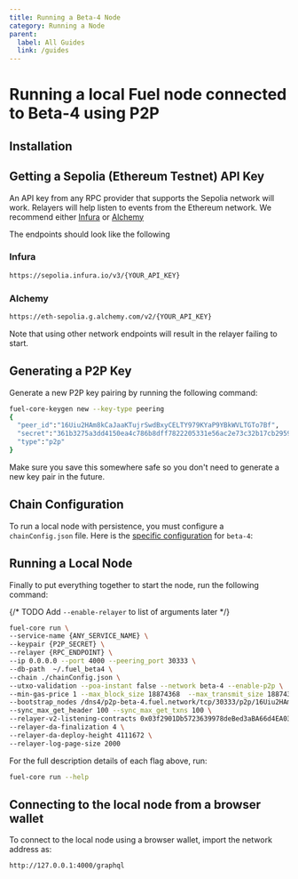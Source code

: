 ```yaml
---
title: Running a Beta-4 Node
category: Running a Node
parent:
  label: All Guides
  link: /guides
---
```


# Running a local Fuel node connected to Beta-4 using P2P

## Installation

<TextImport
  file="../installation/index.mdx"
  comment="install_rust"
  commentType="{/*"
/>

<CodeImport
  file="../installation/index.mdx"
  comment="install_rust_command"
  commentType="{/*"
  lang="sh"
  trim="true"
/>

<TextImport
  file="../installation/index.mdx"
  comment="install_fuelup"
  commentType="{/*"
/>

<CodeImport
  file="../installation/index.mdx"
  comment="install_fuelup_command"
  commentType="{/*"
  lang="sh"
  trim="true"
/>

<TextImport
  file="../quickstart/building-a-smart-contract.mdx"
  comment="install_help"
  commentType="{/*"
/>

## Getting a Sepolia (Ethereum Testnet) API Key

An API key from any RPC provider that supports the Sepolia network will work. Relayers will help listen to events from the Ethereum network. We recommend either [Infura](https://www.infura.io/) or [Alchemy](https://www.alchemy.com/)

The endpoints should look like the following

### Infura

```sh
https://sepolia.infura.io/v3/{YOUR_API_KEY}
```

### Alchemy

```sh
https://eth-sepolia.g.alchemy.com/v2/{YOUR_API_KEY}
```

Note that using other network endpoints will result in the relayer failing to start.

## Generating a P2P Key

Generate a new P2P key pairing by running the following command:

```sh
fuel-core-keygen new --key-type peering
{
  "peer_id":"16Uiu2HAm8kCaJaaKTujrSwdBxyCELTY979KYaP9YBkWVLTGTo7Bf",
  "secret":"361b3275a3dd4150ea4c786b8dff7822205331e56ac2e73c32b17cb295978c8c",
  "type":"p2p"
}
```

Make sure you save this somewhere safe so you don't need to generate a new key pair in the future.

## Chain Configuration

To run a local node with persistence, you must configure a `chainConfig.json` file. Here is the [specific configuration](https://github.com/FuelLabs/fuel-core/blob/v0.20.4/deployment/scripts/chainspec/beta_chainspec.json) for `beta-4`:

<CodeImport
  file="../../../fuel-core/deployment/scripts/chainspec/beta_chainspec.json"
  lang="json"
/>

## Running a Local Node

Finally to put everything together to start the node, run the following command:

{/*
TODO Add `--enable-relayer` to list of arguments later
*/}

```sh
fuel-core run \
--service-name {ANY_SERVICE_NAME} \
--keypair {P2P_SECRET} \
--relayer {RPC_ENDPOINT} \
--ip 0.0.0.0 --port 4000 --peering_port 30333 \
--db-path  ~/.fuel_beta4 \
--chain ./chainConfig.json \
--utxo-validation --poa-instant false --network beta-4 --enable-p2p \
--min-gas-price 1 --max_block_size 18874368  --max_transmit_size 18874368 \
--bootstrap_nodes /dns4/p2p-beta-4.fuel.network/tcp/30333/p2p/16Uiu2HAm3xjsqASZ68KpaJPkPCMUiMgquhjyDHtxcVxVdFkMgRFf,/dns4/p2p-beta-4.fuel.network/tcp/30334/p2p/16Uiu2HAmJyoJ2HrtPRdBALMT8fs5Q25xVj57gZj5s6G6dzbHypoS \
--sync_max_get_header 100 --sync_max_get_txns 100 \
--relayer-v2-listening-contracts 0x03f2901Db5723639978deBed3aBA66d4EA03aF73 \
--relayer-da-finalization 4 \
--relayer-da-deploy-height 4111672 \
--relayer-log-page-size 2000
```

For the full description details of each flag above, run:

```sh
fuel-core run --help
```

## Connecting to the local node from a browser wallet

To connect to the local node using a browser wallet, import the network address as:

```sh
http://127.0.0.1:4000/graphql
```
